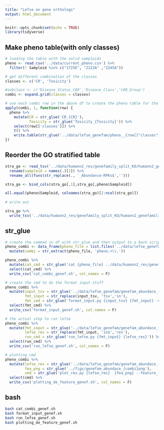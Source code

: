 ```yaml
---
title: "Lefse on gene orthologs"
output: html_document
---
```


```r
knitr::opts_chunk$set(echo = TRUE)
library(tidyverse)
```


## Make pheno table(with only classes)

```r
# loading the table with the valid sampleids
pheno <- read_csv('../data/current_pheno.csv') %>% 
  filter(! Sampleid %in% c("1725E", "2222A" ,"2245A"))

```

```r
# get different combination of the classes
classes <- c('CR', 'Toxicity')

#subclass <- c('Disease_Status_CAR','Disease_Class','CAR_Group')
combi <- expand.grid(classes = classes)

# use each combi row in the above df to create the pheno table for the lefse input
apply(combi, 1, function(row) {
  pheno %>% 
    mutate(CR = str_glue('CR_{CR}'),
           Toxicity = str_glue('Toxicity_{Toxicity}')) %>% 
    select(row[['classes']]) %>% 
    t() %>% 
    write.table(str_glue('../data/lefse_genefam/pheno__{row[["classes"]]}.txt'), sep = '\t', quote = F, row.names = T, col.names = F)
})
```

## Reorder the GO stratified table

```r
stra_go <- read_tsv('../data/humann2_res/genefamily_split_KO/humann2_genefamilies_KO_regroup_relab_stratified.tsv') %>% 
  rename(sampleid = names(.)[1]) %>% 
  rename_all(funs(str_replace(., '_Abundance-RPKs$','')))

stra_go <- bind_cols(stra_go[,1],stra_go[,pheno$Sampleid]) 

all.equal(pheno$Sampleid, colnames(stra_go)[2:ncol(stra_go)])
 
# write out

stra_go %>% 
  write_tsv('../data/humann2_res/genefamily_split_KO/humann2_genefamilies_KO_regroup_relab_stratified_reordered.tsv')
```

## str_glue

```r
# create the commad in df with str_glue and then output to a bash script
pheno_combi <- data_frame(pheno_file = list.files('../data/lefse_genefam', pattern = '.txt$', full.names = T)) %>% 
  mutate(combi = str_extract(pheno_file, 'pheno.+\\.')) 

pheno_combi %>% 
  mutate(cat_cmd = str_glue('cat {pheno_file} ../data/humann2_res/genefamily_split_KO/humann2_genefamilies_KO_regroup_relab_stratified_reordered.tsv > ../data/lefse_genefam/genefam_abundace_{combi}tsv')) %>% 
  select(cat_cmd) %>% 
  write_csv('cat_combi_genef.sh', col_names = F)
```


```r
# create the cmd to do the format input stuff
pheno_combi %>% 
  mutate(input_tsv = str_glue('../data/lefse_genefam/genefam_abundace_{combi}tsv'),
         fmt_input = str_replace(input_tsv, 'tsv','in'),
         fmt_cmd = str_glue('format_input.py {input_tsv} {fmt_input} -c 1 -u 2 -o 1000000')) %>% 
  select(fmt_cmd) %>% 
  write_csv('format_input_genef.sh', col_names = F)
```


```r
# the actual step to run lefse
pheno_combi %>% 
  mutate(fmt_input = str_glue('../data/lefse_genefam/genefam_abundace_{combi}in'),
         lefse_res = str_replace(fmt_input, 'in$','res'),
         run_cmd = str_glue('run_lefse.py {fmt_input} {lefse_res}')) %>% 
  select(run_cmd) %>% 
  write_csv('run_lefse_genef.sh', col_names = F)
```


```r
# plotting cmd 
pheno_combi %>% 
  mutate(lefse_res = str_glue('../data/lefse_genefam/genefam_abundace_{combi}res'),
         fea_png = str_glue('../figs/genefam_abundace_{combi}png'),
         cmd = str_glue('plot_res.py {lefse_res}  {fea_png} --feature_font_size 4 --width 10 --dpi 300 --title {combi}')) %>% 
  select(cmd) %>% 
  write_csv('plotting_de_feature_genef.sh', col_names = F)
```


## bash

```bash
bash cat_combi_genef.sh
bash format_input_genef.sh
bash run_lefse_genef.sh
bash plotting_de_feature_genef.sh
```

